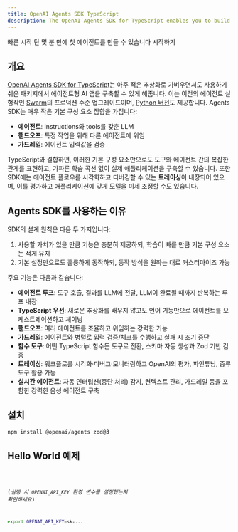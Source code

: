 ```yaml
---
title: OpenAI Agents SDK TypeScript
description: The OpenAI Agents SDK for TypeScript enables you to build agentic AI apps in a lightweight, easy-to-use package with very few abstractions.
---
```




<Hero>
  <Fragment slot="title">빠른 시작</Fragment>
  <Fragment slot="description">
    단 몇 분 만에 첫 에이전트를 만들 수 있습니다
  </Fragment>
  <Fragment slot="cta">시작하기</Fragment>
</Hero>

## 개요

[OpenAI Agents SDK for TypeScript](https://github.com/openai/openai-agents-js)는
아주 적은 추상화로 가벼우면서도 사용하기 쉬운 패키지에서 에이전트형 AI 앱을 구축할 수 있게 해줍니다. 이는 이전의 에이전트 실험작인
[Swarm](https://github.com/openai/swarm/tree/main)의 프로덕션 수준 업그레이드이며, [Python 버전](https://github.com/openai/openai-agents-python)도 제공합니다. Agents SDK는 매우 작은 기본 구성 요소 집합을 가집니다:

- **에이전트**: instructions와 tools를 갖춘 LLM
- **핸드오프**: 특정 작업을 위해 다른 에이전트에 위임
- **가드레일**: 에이전트 입력값을 검증

TypeScript와 결합하면, 이러한 기본 구성 요소만으로도 도구와 에이전트 간의 복잡한 관계를 표현하고, 가파른 학습 곡선 없이 실제 애플리케이션을 구축할 수 있습니다. 또한 SDK에는 에이전트 플로우를 시각화하고 디버깅할 수 있는 **트레이싱**이 내장되어 있으며, 이를 평가하고 애플리케이션에 맞게 모델을 미세 조정할 수도 있습니다.

## Agents SDK를 사용하는 이유

SDK의 설계 원칙은 다음 두 가지입니다:

1. 사용할 가치가 있을 만큼 기능은 충분히 제공하되, 학습이 빠를 만큼 기본 구성 요소는 적게 유지
2. 기본 설정만으로도 훌륭하게 동작하되, 동작 방식을 원하는 대로 커스터마이즈 가능

주요 기능은 다음과 같습니다:

- **에이전트 루프**: 도구 호출, 결과를 LLM에 전달, LLM이 완료될 때까지 반복하는 루프 내장
- **TypeScript 우선**: 새로운 추상화를 배우지 않고도 언어 기능만으로 에이전트를 오케스트레이션하고 체이닝
- **핸드오프**: 여러 에이전트를 조율하고 위임하는 강력한 기능
- **가드레일**: 에이전트와 병렬로 입력 검증/체크를 수행하고 실패 시 조기 중단
- **함수 도구**: 어떤 TypeScript 함수든 도구로 전환, 스키마 자동 생성과 Zod 기반 검증
- **트레이싱**: 워크플로를 시각화·디버그·모니터링하고 OpenAI의 평가, 파인튜닝, 증류 도구 활용 가능
- **실시간 에이전트**: 자동 인터럽션(중단 처리) 감지, 컨텍스트 관리, 가드레일 등을 포함한 강력한 음성 에이전트 구축

## 설치

```bash
npm install @openai/agents zod@3
```

## Hello World 예제

<Code lang="typescript" code={helloWorldExample} title="Hello World" />

(_실행 시 `OPENAI_API_KEY` 환경 변수를 설정했는지 확인하세요_)

```bash
export OPENAI_API_KEY=sk-...
```
